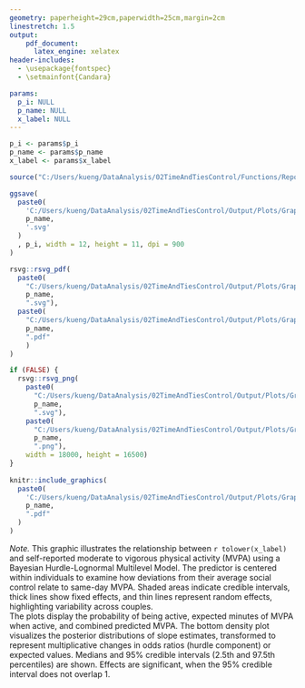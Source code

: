 ```yaml
---
geometry: paperheight=29cm,paperwidth=25cm,margin=2cm
linestretch: 1.5
output:
    pdf_document: 
      latex_engine: xelatex
header-includes:
  - \usepackage{fontspec}
  - \setmainfont{Candara}

params:
  p_i: NULL
  p_name: NULL
  x_label: NULL
---
```


```r

p_i <- params$p_i
p_name <- params$p_name
x_label <- params$x_label

source("C:/Users/kueng/DataAnalysis/02TimeAndTiesControl/Functions/ReportModels.R")

```



```r


ggsave(
  paste0(
    'C:/Users/kueng/DataAnalysis/02TimeAndTiesControl/Output/Plots/Graphic_raw',
    p_name, 
    '.svg'
  )
  , p_i, width = 12, height = 11, dpi = 900
)

rsvg::rsvg_pdf(
  paste0(
    "C:/Users/kueng/DataAnalysis/02TimeAndTiesControl/Output/Plots/Graphic_raw",
    p_name, 
    ".svg"), 
  paste0(
    "C:/Users/kueng/DataAnalysis/02TimeAndTiesControl/Output/Plots/Graphic_raw",
    p_name,
    ".pdf"
    )
)

if (FALSE) {
  rsvg::rsvg_png(
    paste0(
      "C:/Users/kueng/DataAnalysis/02TimeAndTiesControl/Output/Plots/Graphic_raw",
      p_name,
      ".svg"), 
    paste0(
      "C:/Users/kueng/DataAnalysis/02TimeAndTiesControl/Output/Plots/Graphic_raw",
      p_name,
      ".png"), 
    width = 18000, height = 16500)
}
  
knitr::include_graphics(
  paste0(
    'C:/Users/kueng/DataAnalysis/02TimeAndTiesControl/Output/Plots/Graphic_raw',
    p_name,
    ".pdf"
  )
)


```

*Note.* This graphic illustrates the relationship between `r tolower(x_label)` and self-reported moderate to vigorous physical activity (MVPA) using a Bayesian Hurdle-Lognormal Multilevel Model. The predictor is centered within individuals to examine how deviations from their average social control relate to same-day MVPA. Shaded areas indicate credible intervals, thick lines show fixed effects, and thin lines represent random effects, highlighting variability across couples.  
The plots display the probability of being active, expected minutes of MVPA when active, and combined predicted MVPA. The bottom density plot visualizes the posterior distributions of slope estimates, transformed to represent multiplicative changes in odds ratios (hurdle component) or expected values. Medians and 95% credible intervals (2.5th and 97.5th percentiles) are shown. Effects are significant, when the 95% credible interval does not overlap 1.



